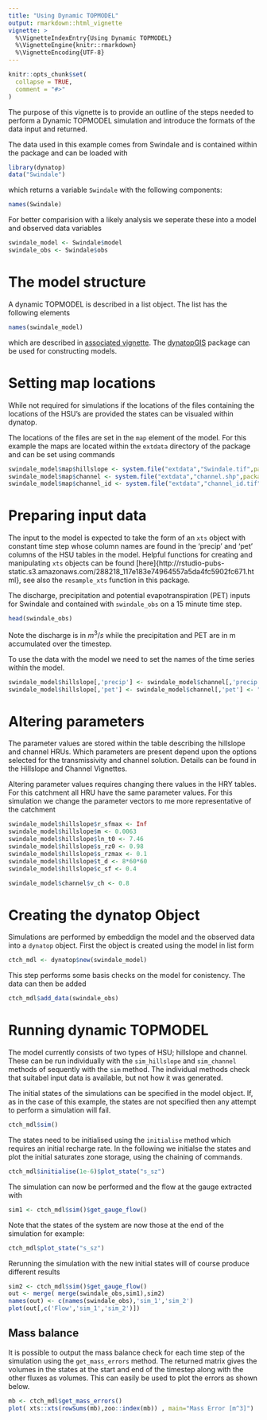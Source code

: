 ```yaml
---
title: "Using Dynamic TOPMODEL"
output: rmarkdown::html_vignette
vignette: >
  %\VignetteIndexEntry{Using Dynamic TOPMODEL}
  %\VignetteEngine{knitr::rmarkdown}
  %\VignetteEncoding{UTF-8}
---
```


```r
knitr::opts_chunk$set(
  collapse = TRUE,
  comment = "#>"
)
```
The purpose of this vignette is to provide an outline of the steps needed to
perform a Dynamic TOPMODEL simulation and introduce the formats of the data
input and returned. 

The data used in this example comes from Swindale and is contained within the package and can be loaded with
```r
library(dynatop)
data("Swindale")
```
which returns a variable `Swindale` with the following components:
```r
names(Swindale)
```

For better comparision with a likely analysis we seperate these into a model
and observed data variables

```r
swindale_model <- Swindale$model
swindale_obs <- Swindale$obs
```

# The model structure
A dynamic TOPMODEL is described in a list object. The list has the following
elements
```r
names(swindale_model)
```
which are described in [associated
vignette](https://waternumbers.github.io/dynatop/articles/The_Model_Object.html). The
[dynatopGIS](https://waternumbers.github.io/dynatopGIS) package
can be used for constructing models. 

# Setting map locations

While not required for simulations if the locations of the files containing
the locations of the HSU's are provided the states can be visualed within
dynatop.

The locations of the files are set in the `map` element of the model. For this
example the maps are located within the `extdata` directory of the package and
can be set using commands

```r
swindale_model$map$hillslope <- system.file("extdata","Swindale.tif",package="dynatop",mustWork=TRUE)
swindale_model$map$channel <- system.file("extdata","channel.shp",package="dynatop",mustWork=TRUE)
swindale_model$map$channel_id <- system.file("extdata","channel_id.tif",package="dynatop",mustWork=TRUE)
```

# Preparing input data

The input to the model is expected to take the form of an ```xts``` object with
constant time step whose column names are found in the 'precip' and 'pet'
columns of the HSU tables in the model. Helpful functions for creating and
manipulating ```xts``` objects can be found
[here]{http://rstudio-pubs-static.s3.amazonaws.com/288218_117e183e74964557a5da4fc5902fc671.html},
see also the `resample_xts` function in this package.

The discharge, precipitation and potential evapotranspiration (PET) inputs for
Swindale and contained with `swindale_obs` on a 15 minute time step.
```r
head(swindale_obs)
```
Note the discharge is in $m^{3}/s$ while the precipitation and PET are in m
accumulated over the timestep.

To use the data with the model we need to set the names of the time series
within the model. 
```r
swindale_model$hillslope[,'precip'] <- swindale_model$channel[,'precip'] <- "Rainfall"
swindale_model$hillslope[,'pet'] <- swindale_model$channel[,'pet'] <- "PET"
```

# Altering parameters

The parameter values are stored within the table describing the hillslope and
channel HRUs. Which parameters are present depend upon the options selected
for the transmissivity and channel solution. Details can be found in the
Hillslope and Channel Vignettes.

Altering parameter values requires changing there values in the HRY tables. 
For this catchment all HRU have the same parameter values. For this simulation 
we change the parameter vectors to me more representative of the
catchment
```r
swindale_model$hillslope$r_sfmax <- Inf
swindale_model$hillslope$m <- 0.0063
swindale_model$hillslope$ln_t0 <- 7.46
swindale_model$hillslope$s_rz0 <- 0.98
swindale_model$hillslope$s_rzmax <- 0.1
swindale_model$hillslope$t_d <- 8*60*60
swindale_model$hillslope$c_sf <- 0.4

swindale_model$channel$v_ch <- 0.8
```

# Creating the dynatop Object

Simulations are performed by embeddign the model and the observed data into
a `dynatop` object. First the object is created using the model in list form

```r
ctch_mdl <- dynatop$new(swindale_model)
```

This step performs some basis checks on the model for conistency.
The data can then be added

```r
ctch_mdl$add_data(swindale_obs)
```

# Running dynamic TOPMODEL

The model currently consists of two types of HSU; hillslope and
channel. These can be run individually with the `sim_hillslope` and
`sim_channel` methods of sequently with the `sim` method. The individual
methods check that suitabel input data is available, but not how it was generated.

The initial states of the simulations can be specified in the model
object. If, as in the case of this example, the states are not specified then
any attempt to perform a simulation will fail.

```r
ctch_mdl$sim()
```

The states need to be initialised using the `initialise` method which requires
an initial recharge rate. In the following we initialse the states and plot
the initial saturates zone storage, using the chaining of commands.

```r
ctch_mdl$initialise(1e-6)$plot_state("s_sz")
```

The simulation can now be performed and the flow at the gauge extracted with

```r
sim1 <- ctch_mdl$sim()$get_gauge_flow()
```

Note that the states of the system are now those at the end of the simulation
for example:

```r
ctch_mdl$plot_state("s_sz")
```

Rerunning the simulation with the new initial states will of course produce
different results

```r
sim2 <- ctch_mdl$sim()$get_gauge_flow()
out <- merge( merge(swindale_obs,sim1),sim2)
names(out) <- c(names(swindale_obs),'sim_1','sim_2')
plot(out[,c('Flow','sim_1','sim_2')])

```

## Mass balance

It is possible to output the mass balance check for each time step of the
simulation using the `get_mass_errors` method. The returned matrix gives 
the volumes in the states at the start and end of the timestep along with the
other fluxes as volumes. This can easily be used to plot the errors as shown below.

```r
mb <- ctch_mdl$get_mass_errors()
plot( xts::xts(rowSums(mb),zoo::index(mb)) , main="Mass Error [m^3]")
```

